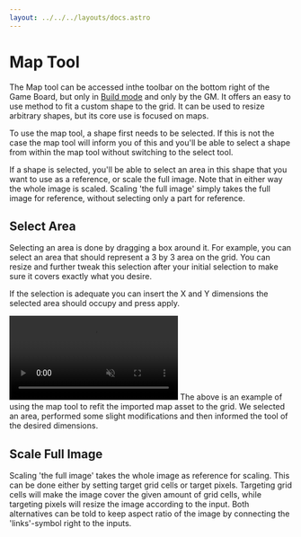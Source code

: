 ```yaml
---
layout: ../../../layouts/docs.astro
---
```


# Map Tool

The Map tool can be accessed inthe toolbar on the bottom right of the Game Board, but only in [Build mode](/docs/tools-overview/#toolbar-and-modes) and only by the GM.
It offers an easy to use method to fit a custom shape to the grid.
It can be used to resize arbitrary shapes, but its core use is focused on maps.

To use the map tool, a shape first needs to be selected.
If this is not the case the map tool will inform you of this and you'll be able to select a shape from within the map tool without switching to the select tool.

If a shape is selected, you'll be able to select an area in this shape that you want to use as a reference, or scale the full image.
Note that in either way the whole image is scaled.
Scaling 'the full image' simply takes the full image for reference, without selecting only a part for reference.

## Select Area

Selecting an area is done by dragging a box around it.
For example, you can select an area that should represent a 3 by 3 area on the grid.
You can resize and further tweak this selection after your initial selection to make sure it covers exactly what you desire.

If the selection is adequate you can insert the X and Y dimensions the selected area should occupy and press apply.

<video autoplay loop muted style="max-width: 680px;">
    <source src="/blog/release-0.20/maptool.webm" type="video/webm" />
    <source src="/blog/release-0.20/maptool.mp4" type="video/mp4" />
</video>
The above is an example of using the map tool to refit the imported map asset to the grid. We selected an area, performed
some slight modifications and then informed the tool of the desired dimensions.

## Scale Full Image

Scaling 'the full image' takes the whole image as reference for scaling.
This can be done either by setting target grid cells or target pixels.
Targeting grid cells will make the image cover the given amount of grid cells, while targeting pixels will resize the image according to the input.
Both alternatives can be told to keep aspect ratio of the image by connecting the 'links'-symbol right to the inputs.
